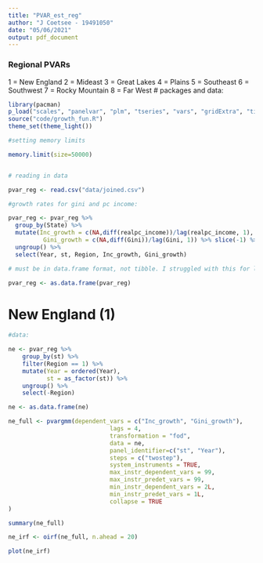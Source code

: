 ```yaml
---
title: "PVAR_est_reg"
author: "J Coetsee - 19491050"
date: "05/06/2021"
output: pdf_document
---
```


### Regional PVARs

1 = New England
2 = Mideast
3 = Great Lakes
4 = Plains
5 = Southeast
6 = Southwest
7 = Rocky Mountain
8 = Far West
# packages and data:


```r
library(pacman)
p_load("scales", "panelvar", "plm", "tseries", "vars", "gridExtra", "tictoc", "parallel", "tidyverse")
source("code/growth_fun.R")
theme_set(theme_light())

#setting memory limits 

memory.limit(size=50000)


# reading in data

pvar_reg <- read.csv("data/joined.csv")

#growth rates for gini and pc income:

pvar_reg <- pvar_reg %>% 
  group_by(State) %>% 
  mutate(Inc_growth = c(NA,diff(realpc_income))/lag(realpc_income, 1), 
          Gini_growth = c(NA,diff(Gini))/lag(Gini, 1)) %>% slice(-1) %>% 
  ungroup() %>% 
  select(Year, st, Region, Inc_growth, Gini_growth)

# must be in data.frame format, not tibble. I struggled with this for long

pvar_reg <- as.data.frame(pvar_reg)

```

# New England (1)

```r
#data:

ne <- pvar_reg %>% 
    group_by(st) %>%
    filter(Region == 1) %>%
    mutate(Year = ordered(Year),
           st = as_factor(st)) %>% 
    ungroup() %>% 
    select(-Region) 

ne <- as.data.frame(ne)

ne_full <- pvargmm(dependent_vars = c("Inc_growth", "Gini_growth"),
                             lags = 4,
                             transformation = "fod",
                             data = ne,
                             panel_identifier=c("st", "Year"),
                             steps = c("twostep"),
                             system_instruments = TRUE,
                             max_instr_dependent_vars = 99,
                             max_instr_predet_vars = 99,
                             min_instr_dependent_vars = 2L,
                             min_instr_predet_vars = 1L,
                             collapse = TRUE
)

summary(ne_full)

ne_irf <- oirf(ne_full, n.ahead = 20)

plot(ne_irf)

```
